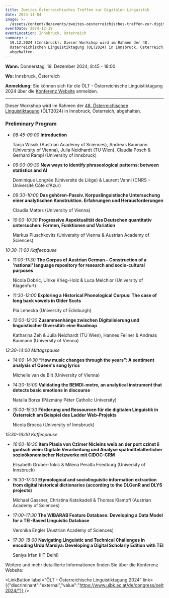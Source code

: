 ```yaml
---
title: Zweites Österreichisches Treffen zur Digitalen Linguistik
date: 2024-11-04
image: >-
  /assets/content/de/events/zweites-oesterreichisches-treffen-zur-digitalen-linguistik/image.png
eventDate: 2024-12-19
eventLocation: Innsbruck, Österreich
summary: >-
  19.12.2024 (Innsbruck): Dieser Workshop wird im Rahmen der 48.
  Österreichischen Linguistiktagung (ÖLT2024) in Innsbruck, Österreich,
  abgehalten.
---
```

**Wann:** Donnerstag, 19. Dezember 2024; 8:45 - 18:00

**Wo:** Innsbruck, Österreich

**Anmeldung:** Sie können sich für die ÖLT - Österreichische Linguistiktagung 2024 über die [Konferenz Website](https://www.uibk.ac.at/de/congress/oelt2024/anmeldung/) anmelden.

---

Dieser Workshop wird im Rahmen der [48. Österreichischen Linguistiktagung](https://www.uibk.ac.at/de/congress/oelt2024/) (ÖLT2024) in Innsbruck, Österreich, abgehalten.

### **Preliminary Program**

* *08:45-09:00* **Introduction**

  Tanja Wissik (Austrian Academy of Sciences), Andreas Baumann (University of Vienna), Julia Neidhardt (TU Wien), Claudia Posch & Gerhard Rampl (University of Innsbruck)
* *09:00-09:30* **New ways to identify phraseological patterns: between statistics and AI**

  Dominique Longrée (Université de Liège) & Laurent Vanni (CNRS – Université Côte d'Azur)
* *09:30-10:00* **Das gehören-Passiv. Korpuslinguistische Untersuchung einer analytischen Konstruktion. Erfahrungen und Herausforderungen**

  Claudia Mattes (University of Vienna)
* *10:00-10:30* **Progressive Aspektualität des Deutschen quantitativ untersuchen: Formen, Funktionen und Variation**

  Markus Pluschkovits (University of Vienna & Austrian Academy of Sciences)

*10:30-11:00 Kaffeepause*

* *11:00-11:30* **The Corpus of Austrian German – Construction of a 'national' language repository for research and socio-cultural purposes**

  Nicola Dobric, Ulrike Krieg-Holz & Luca Melchior (University of Klagenfurt)
* *11:30-12:00* **Exploring a Historical Phonological Corpus: The case of long back vowels in Older Scots**

  Pia Lehecka (University of Edinburgh)
* *12:00-12:30* **Zusammenhänge zwischen Digitalisierung und linguistischer Diversität: eine Roadmap**

  Katharina Zeh & Julia Neidhardt (TU Wien), Hannes Fellner & Andreas Baumann (University of Vienna)

*12:30-14:00 Mittagspause*

* *14:00-14:30* **“How music changes through the years”: A sentiment analysis of Queen's song lyrics**

  Michelle van de Bilt (University of Vienna)
* *14:30-15:00* **Validating the BEMDI-metre, an analytical instrument that detects basic emotions in discourse**

  Natalia Borza (Pázmány Péter Catholic University)
* *15:00-15:30* **Förderung und Ressourcen für die digitalen Linguistik in Österreich am Beispiel des Ladder Web-Projekts**

  Nicola Brocca (University of Innsbruck)

*15:30-16:00 Kaffeepause*

* *16:00-16:30* **Item Plasia von Czïmer Nicleins weib an der port czinst ii guntsch wein: Digitale Verarbeitung und Analyse spätmittelalterlicher sozioökonomischer Netzwerke mit CIDOC-CRM**

  Elisabeth Gruber-Tokić & Milena Peralta Friedburg (University of Innsbruck)
* *16:30-17:00* **Etymological and sociolinguistic information extraction from digital historical dictionaries (according to the DLGenR and DLYS projects)**

  Michael Gassner, Christina Katsikadeli & Thomas Klampfl (Austrian Academy of Sciences)
* *17:00-17:30* **The WIBARAB Feature Database: Developing a Data Model for a TEI-Based Linguistic Database**

  Veronika Engler (Austrian Academy of Sciences)
* *17:30-18:00* **Navigating Linguistic and Technical Challenges in encoding Urdu Marsiya: Developing a Digital Scholarly Edition with TEI**

  Saniya Irfan (IIT Delhi)

Weitere und mehr detaillierte Informationen finden Sie über die Konferenz Website:

<LinkButton label="ÖLT - Österreichische Linguistiktagung 2024" link={{"discriminant":"external","value":"https://www.uibk.ac.at/de/congress/oelt2024/"}} />
